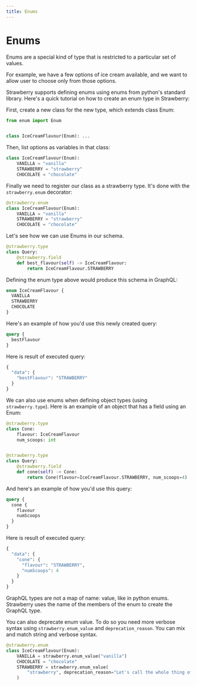 ```yaml
---
title: Enums
---
```


# Enums

Enums are a special kind of type that is restricted to a particular set of
values.

For example, we have a few options of ice cream available, and we want to allow
user to choose only from those options.

Strawberry supports defining enums using enums from python's standard library.
Here's a quick tutorial on how to create an enum type in Strawberry:

First, create a new class for the new type, which extends class Enum:

```python
from enum import Enum


class IceCreamFlavour(Enum): ...
```

Then, list options as variables in that class:

```python
class IceCreamFlavour(Enum):
    VANILLA = "vanilla"
    STRAWBERRY = "strawberry"
    CHOCOLATE = "chocolate"
```

Finally we need to register our class as a strawberry type. It's done with the
`strawberry.enum` decorator:

```python
@strawberry.enum
class IceCreamFlavour(Enum):
    VANILLA = "vanilla"
    STRAWBERRY = "strawberry"
    CHOCOLATE = "chocolate"
```

Let's see how we can use Enums in our schema.

```python
@strawberry.type
class Query:
    @strawberry.field
    def best_flavour(self) -> IceCreamFlavour:
        return IceCreamFlavour.STRAWBERRY
```

Defining the enum type above would produce this schema in GraphQL:

```graphql
enum IceCreamFlavour {
  VANILLA
  STRAWBERRY
  CHOCOLATE
}
```

Here's an example of how you'd use this newly created query:

```graphql
query {
  bestFlavour
}
```

Here is result of executed query:

```graphql
{
  "data": {
    "bestFlavour": "STRAWBERRY"
  }
}
```

We can also use enums when defining object types (using `strawberry.type`). Here
is an example of an object that has a field using an Enum:

```python
@strawberry.type
class Cone:
    flavour: IceCreamFlavour
    num_scoops: int


@strawberry.type
class Query:
    @strawberry.field
    def cone(self) -> Cone:
        return Cone(flavour=IceCreamFlavour.STRAWBERRY, num_scoops=4)
```

And here's an example of how you'd use this query:

```graphql
query {
  cone {
    flavour
    numScoops
  }
}
```

Here is result of executed query:

```graphql
{
  "data": {
    "cone": {
      "flavour": "STRAWBERRY",
      "numScoops": 4
    }
  }
}
```

<Note>


GraphQL types are not a map of name: value, like in python enums. Strawberry
uses the name of the members of the enum to create the GraphQL type.

</Note>


You can also deprecate enum value. To do so you need more verbose syntax using
`strawberry.enum_value` and `deprecation_reason`. You can mix and match string
and verbose syntax.

```python
@strawberry.enum
class IceCreamFlavour(Enum):
    VANILLA = strawberry.enum_value("vanilla")
    CHOCOLATE = "chocolate"
    STRAWBERRY = strawberry.enum_value(
        "strawberry", deprecation_reason="Let's call the whole thing off"
    )
```
